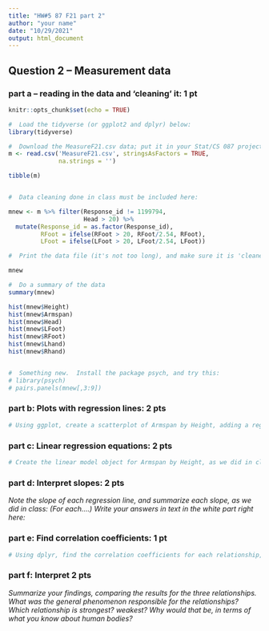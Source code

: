 ```yaml
---
title: "HW#5 87 F21 part 2"
author: "your name"
date: "10/29/2021"
output: html_document
---
```


## Question 2 -- Measurement data

###  part a -- reading in the data and 'cleaning' it:   1 pt

```r
knitr::opts_chunk$set(echo = TRUE)

#  Load the tidyverse (or ggplot2 and dplyr) below:
library(tidyverse)

#  Download the MeasureF21.csv data; put it in your Stat/CS 087 project folder; read it like this:
m <- read.csv('MeasureF21.csv', stringsAsFactors = TRUE,
              na.strings = '')


```

```r

tibble(m)


#  Data cleaning done in class must be included here:

mnew <- m %>% filter(Response_id != 1199794,
                     Head > 20) %>% 
  mutate(Response_id = as.factor(Response_id),
         RFoot = ifelse(RFoot > 20, RFoot/2.54, RFoot),
         LFoot = ifelse(LFoot > 20, LFoot/2.54, LFoot))

#  Print the data file (it's not too long), and make sure it is 'cleaned'.

mnew

#  Do a summary of the data
summary(mnew)

hist(mnew$Height)
hist(mnew$Armspan)
hist(mnew$Head)
hist(mnew$LFoot)
hist(mnew$RFoot)
hist(mnew$Lhand)
hist(mnew$Rhand)


#  Something new.  Install the package psych, and try this:
# library(psych)
# pairs.panels(mnew[,3:9])

```

### part b: Plots with regression lines:   2 pts


```r
# Using ggplot, create a scatterplot of Armspan by Height, adding a regression line to the plot.  Do remove the confidence band on the regression line.  Repeat with LFoot by Height, then with Lhand by Height.

```


### part c:  Linear regression equations:   2 pts

```r
# Create the linear model object for Armspan by Height, as we did in class, and do a summary of the object.   Repeat with LFoot by Height, then Lhand by Height.

```

### part d:  Interpret slopes:   2 pts

*Note the slope of each regression line, and summarize each slope, as we did in class: (For each….)  Write your answers in text in the white part right here:*   



### part e:  Find correlation coefficients:   1 pt

```r
# Using dplyr, find the correlation coefficients for each relationship, using as much data as you can (i.e., don’t remove values that are missing for variables other than the two under consideration).  

```

### part f:  Interpret   2 pts

*Summarize your findings, comparing the results for the three relationships.  What was the general phenomenon responsible for the relationships?  Which relationship is strongest? weakest?  Why would that be, in terms of what you know about human bodies?*